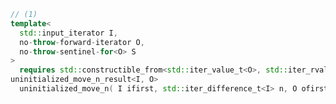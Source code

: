 ```cpp
// (1)
template<
  std::input_iterator I,
  no-throw-forward-iterator O,
  no-throw-sentinel-for<O> S
>
  requires std::constructible_from<std::iter_value_t<O>, std::iter_rvalue_reference_t<I>>
uninitialized_move_n_result<I, O>
  uninitialized_move_n( I ifirst, std::iter_difference_t<I> n, O ofirst, S olast );
```
